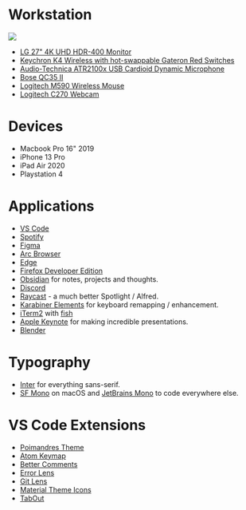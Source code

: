# Workstation

<Image
  src="/images/workstation.png"
  width={400}
  height={300}
  priority
  placeholder="blur"
/>

- [LG 27" 4K UHD HDR-400 Monitor](https://www.amazon.in/dp/B08J5X2LV4/ref=cm_sw_r_api_i_3EDXKVSTFEQYRY81B4AR_0?_encoding=UTF8&psc=1)
- [Keychron K4 Wireless with hot-swappable Gateron Red Switches](https://keychron.in/product/keychron-k4/)
- [Audio-Technica ATR2100x USB Cardioid Dynamic Microphone](https://www.amazon.in/gp/product/B07ZPBFVKK/ref=ppx_yo_dt_b_search_asin_title?ie=UTF8&psc=1)
- [Bose QC35 II](https://www.boseapac.com/en_in/products/headphones/over_ear_headphones/quietcomfort-35-wireless-ii.html)
- [Logitech M590 Wireless Mouse](https://www.amazon.in/gp/product/B071VC9998/ref=ppx_yo_dt_b_search_asin_title?ie=UTF8&psc=1)
- [Logitech C270 Webcam](https://www.amazon.in/gp/product/B008QS9J6Y/ref=ppx_yo_dt_b_search_asin_title?ie=UTF8&psc=1)

# Devices

- Macbook Pro 16" 2019
- iPhone 13 Pro
- iPad Air 2020
- Playstation 4

# Applications

- [VS Code](https://code.visualstudio.com)
- [Spotify](https://spotify.com)
- [Figma](https://figma.com)
- [Arc Browser](https://thebrowser.company/)
- [Edge](https://www.microsoft.com/en-us/edge)
- [Firefox Developer Edition](https://www.mozilla.org/en-US/firefox/developer/)
- [Obsidian](https://obsidian.md) for notes, projects and thoughts.
- [Discord](https://discord.com)
- [Raycast](https://www.raycast.com/) - a much better Spotlight / Alfred.
- [Karabiner Elements](https://karabiner-elements.pqrs.org/) for keyboard remapping / enhancement.
- [iTerm2](https://iterm2.com/) with [fish](https://fishshell.com/)
- [Apple Keynote](https://www.apple.com/in/keynote/) for making incredible presentations.
- [Blender](https://blender.org)

# Typography

- [Inter](https://rsms.me/inter) for everything sans-serif.
- [SF Mono](https://developer.apple.com/fonts/) on macOS and [JetBrains Mono](https://www.jetbrains.com/lp/mono/) to code everywhere else.

# VS Code Extensions

- [Poimandres Theme](https://marketplace.visualstudio.com/items?itemName=pmndrs.pmndrs)
- [Atom Keymap](https://marketplace.visualstudio.com/items?itemName=ms-vscode.atom-keybindings)
- [Better Comments](https://marketplace.visualstudio.com/items?itemName=aaron-bond.better-comments)
- [Error Lens](https://marketplace.visualstudio.com/items?itemName=usernamehw.errorlens)
- [Git Lens](https://marketplace.visualstudio.com/items?itemName=eamodio.gitlens)
- [Material Theme Icons](https://marketplace.visualstudio.com/items?itemName=Equinusocio.vsc-material-theme-icons)
- [TabOut](https://marketplace.visualstudio.com/items?itemName=albert.TabOut)
